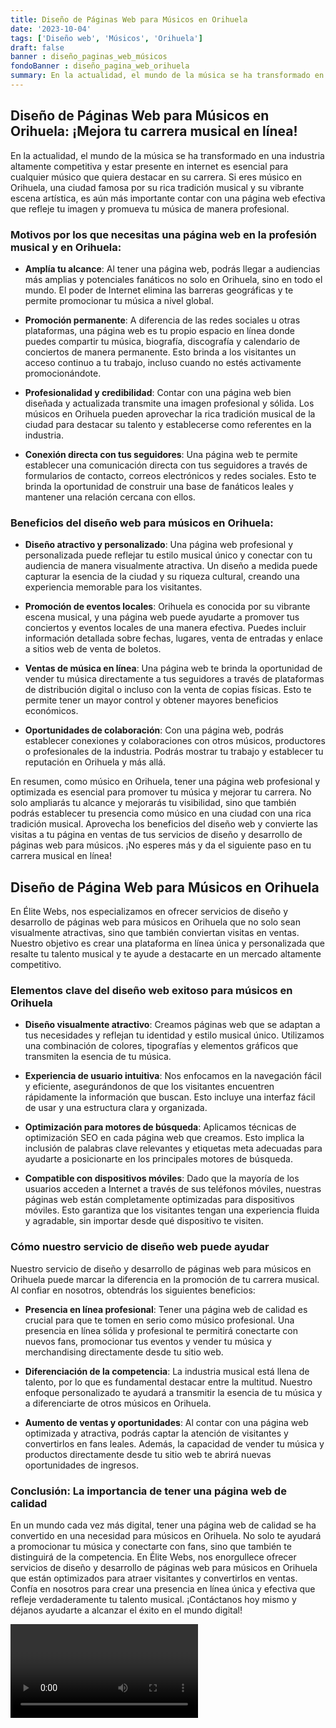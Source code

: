 ```yaml
---
title: Diseño de Páginas Web para Músicos en Orihuela
date: '2023-10-04'
tags: ['Diseño web', 'Músicos', 'Orihuela']
draft: false
banner : diseño_paginas_web_músicos
fondoBanner : diseño_pagina_web_orihuela
summary: En la actualidad, el mundo de la música se ha transformado en una industria altamente competitiva y estar presente en internet es esencial para cualquier músico que quiera destacar en su carrera. Si eres músico en Orihuela, una ciudad famosa por su rica tradición musical y su vibrante escena artística, es aún más importante contar con una página web efectiva que refleje tu imagen y promueva tu música de manera profesional.
---
```


## Diseño de Páginas Web para Músicos en Orihuela: ¡Mejora tu carrera musical en línea!

En la actualidad, el mundo de la música se ha transformado en una industria altamente competitiva y estar presente en internet es esencial para cualquier músico que quiera destacar en su carrera. Si eres músico en Orihuela, una ciudad famosa por su rica tradición musical y su vibrante escena artística, es aún más importante contar con una página web efectiva que refleje tu imagen y promueva tu música de manera profesional.

### Motivos por los que necesitas una página web en la profesión musical y en Orihuela:

- **Amplía tu alcance**: Al tener una página web, podrás llegar a audiencias más amplias y potenciales fanáticos no solo en Orihuela, sino en todo el mundo. El poder de Internet elimina las barreras geográficas y te permite promocionar tu música a nivel global.

- **Promoción permanente**: A diferencia de las redes sociales u otras plataformas, una página web es tu propio espacio en línea donde puedes compartir tu música, biografía, discografía y calendario de conciertos de manera permanente. Esto brinda a los visitantes un acceso continuo a tu trabajo, incluso cuando no estés activamente promocionándote.

- **Profesionalidad y credibilidad**: Contar con una página web bien diseñada y actualizada transmite una imagen profesional y sólida. Los músicos en Orihuela pueden aprovechar la rica tradición musical de la ciudad para destacar su talento y establecerse como referentes en la industria.

- **Conexión directa con tus seguidores**: Una página web te permite establecer una comunicación directa con tus seguidores a través de formularios de contacto, correos electrónicos y redes sociales. Esto te brinda la oportunidad de construir una base de fanáticos leales y mantener una relación cercana con ellos.

### Beneficios del diseño web para músicos en Orihuela:

- **Diseño atractivo y personalizado**: Una página web profesional y personalizada puede reflejar tu estilo musical único y conectar con tu audiencia de manera visualmente atractiva. Un diseño a medida puede capturar la esencia de la ciudad y su riqueza cultural, creando una experiencia memorable para los visitantes.

- **Promoción de eventos locales**: Orihuela es conocida por su vibrante escena musical, y una página web puede ayudarte a promover tus conciertos y eventos locales de una manera efectiva. Puedes incluir información detallada sobre fechas, lugares, venta de entradas y enlace a sitios web de venta de boletos.

- **Ventas de música en línea**: Una página web te brinda la oportunidad de vender tu música directamente a tus seguidores a través de plataformas de distribución digital o incluso con la venta de copias físicas. Esto te permite tener un mayor control y obtener mayores beneficios económicos.

- **Oportunidades de colaboración**: Con una página web, podrás establecer conexiones y colaboraciones con otros músicos, productores o profesionales de la industria. Podrás mostrar tu trabajo y establecer tu reputación en Orihuela y más allá.

En resumen, como músico en Orihuela, tener una página web profesional y optimizada es esencial para promover tu música y mejorar tu carrera. No solo ampliarás tu alcance y mejorarás tu visibilidad, sino que también podrás establecer tu presencia como músico en una ciudad con una rica tradición musical. Aprovecha los beneficios del diseño web y convierte las visitas a tu página en ventas de tus servicios de diseño y desarrollo de páginas web para músicos. ¡No esperes más y da el siguiente paso en tu carrera musical en línea!

<GifSeo />

<Cta />

## Diseño de Página Web para Músicos en Orihuela

En Élite Webs, nos especializamos en ofrecer servicios de diseño y desarrollo de páginas web para músicos en Orihuela que no solo sean visualmente atractivas, sino que también conviertan visitas en ventas. Nuestro objetivo es crear una plataforma en línea única y personalizada que resalte tu talento musical y te ayude a destacarte en un mercado altamente competitivo.

### Elementos clave del diseño web exitoso para músicos en Orihuela

- **Diseño visualmente atractivo**: Creamos páginas web que se adaptan a tus necesidades y reflejan tu identidad y estilo musical único. Utilizamos una combinación de colores, tipografías y elementos gráficos que transmiten la esencia de tu música.

- **Experiencia de usuario intuitiva**: Nos enfocamos en la navegación fácil y eficiente, asegurándonos de que los visitantes encuentren rápidamente la información que buscan. Esto incluye una interfaz fácil de usar y una estructura clara y organizada.

- **Optimización para motores de búsqueda**: Aplicamos técnicas de optimización SEO en cada página web que creamos. Esto implica la inclusión de palabras clave relevantes y etiquetas meta adecuadas para ayudarte a posicionarte en los principales motores de búsqueda.

- **Compatible con dispositivos móviles**: Dado que la mayoría de los usuarios acceden a Internet a través de sus teléfonos móviles, nuestras páginas web están completamente optimizadas para dispositivos móviles. Esto garantiza que los visitantes tengan una experiencia fluida y agradable, sin importar desde qué dispositivo te visiten.

### Cómo nuestro servicio de diseño web puede ayudar

Nuestro servicio de diseño y desarrollo de páginas web para músicos en Orihuela puede marcar la diferencia en la promoción de tu carrera musical. Al confiar en nosotros, obtendrás los siguientes beneficios:

- **Presencia en línea profesional**: Tener una página web de calidad es crucial para que te tomen en serio como músico profesional. Una presencia en línea sólida y profesional te permitirá conectarte con nuevos fans, promocionar tus eventos y vender tu música y merchandising directamente desde tu sitio web.

- **Diferenciación de la competencia**: La industria musical está llena de talento, por lo que es fundamental destacar entre la multitud. Nuestro enfoque personalizado te ayudará a transmitir la esencia de tu música y a diferenciarte de otros músicos en Orihuela.

- **Aumento de ventas y oportunidades**: Al contar con una página web optimizada y atractiva, podrás captar la atención de visitantes y convertirlos en fans leales. Además, la capacidad de vender tu música y productos directamente desde tu sitio web te abrirá nuevas oportunidades de ingresos.

### Conclusión: La importancia de tener una página web de calidad

En un mundo cada vez más digital, tener una página web de calidad se ha convertido en una necesidad para músicos en Orihuela. No solo te ayudará a promocionar tu música y conectarte con fans, sino que también te distinguirá de la competencia. En Élite Webs, nos enorgullece ofrecer servicios de diseño y desarrollo de páginas web para músicos en Orihuela que están optimizados para atraer visitantes y convertirlos en ventas. Confía en nosotros para crear una presencia en línea única y efectiva que refleje verdaderamente tu talento musical. ¡Contáctanos hoy mismo y déjanos ayudarte a alcanzar el éxito en el mundo digital!

<Video />

<CtaBot job='Músicos' city='Orihuela'/>

<Gmaps query='Orihuela+españa+maps' />